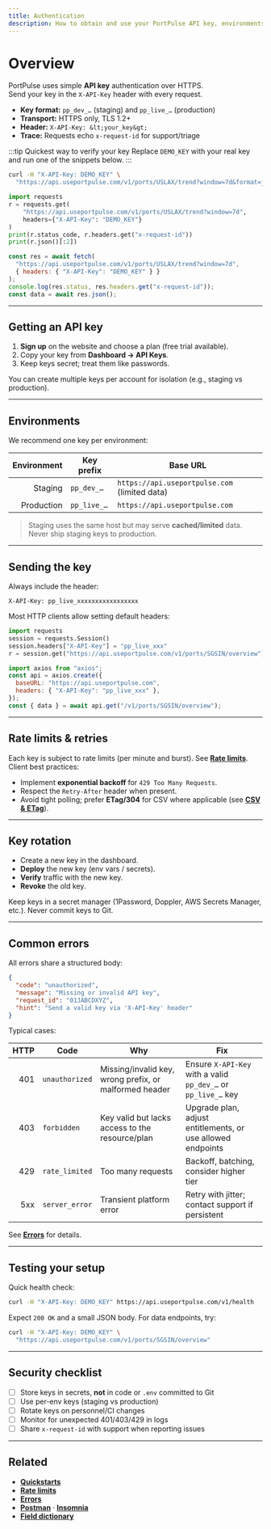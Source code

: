 ```yaml
---
title: Authentication
description: How to obtain and use your PortPulse API key, environments, headers, rotation, and error handling.
---
```



# Overview

PortPulse uses simple **API key** authentication over HTTPS.  
Send your key in the `X-API-Key` header with every request.

- **Key format:** `pp_dev_…` (staging) and `pp_live_…` (production)  
- **Transport:** HTTPS only, TLS 1.2+  
- **Header:** `X-API-Key: &lt;your_key&gt;`  
- **Trace:** Requests echo `x-request-id` for support/triage

:::tip Quickest way to verify your key
Replace `DEMO_KEY` with your real key and run one of the snippets below.
:::

<Tabs>
<TabItem value="curl" label="cURL">

```bash
curl -H "X-API-Key: DEMO_KEY" \
  "https://api.useportpulse.com/v1/ports/USLAX/trend?window=7d&format=json"
```
</TabItem>
<TabItem value="python" label="Python">

```python
import requests
r = requests.get(
    "https://api.useportpulse.com/v1/ports/USLAX/trend?window=7d",
    headers={"X-API-Key": "DEMO_KEY"}
)
print(r.status_code, r.headers.get("x-request-id"))
print(r.json()[:2])
```
</TabItem>
<TabItem value="js" label="JavaScript (fetch)">

```js
const res = await fetch(
  "https://api.useportpulse.com/v1/ports/USLAX/trend?window=7d",
  { headers: { "X-API-Key": "DEMO_KEY" } }
);
console.log(res.status, res.headers.get("x-request-id"));
const data = await res.json();
```
</TabItem>
</Tabs>

---

## Getting an API key

1. **Sign up** on the website and choose a plan (free trial available).  
2. Copy your key from **Dashboard → API Keys**.  
3. Keep keys secret; treat them like passwords.

You can create multiple keys per account for isolation (e.g., staging vs production).

---

## Environments

We recommend one key per environment:

| Environment | Key prefix    | Base URL                                 |
|------------:|---------------|-------------------------------------------|
| Staging     | `pp_dev_…`    | `https://api.useportpulse.com` (limited data) |
| Production  | `pp_live_…`   | `https://api.useportpulse.com`            |

> Staging uses the same host but may serve **cached/limited** data. Never ship staging keys to production.

---

## Sending the key

Always include the header:

```http
X-API-Key: pp_live_xxxxxxxxxxxxxxxxx
```

Most HTTP clients allow setting default headers:

<Tabs>
<TabItem value="python-session" label="Python (Session)">
  
```python
import requests
session = requests.Session()
session.headers["X-API-Key"] = "pp_live_xxx"
r = session.get("https://api.useportpulse.com/v1/ports/SGSIN/overview")
```
</TabItem>
<TabItem value="axios" label="Axios">

```js
import axios from "axios";
const api = axios.create({
  baseURL: "https://api.useportpulse.com",
  headers: { "X-API-Key": "pp_live_xxx" },
});
const { data } = await api.get("/v1/ports/SGSIN/overview");
```
</TabItem>
</Tabs>

---

## Rate limits & retries

Each key is subject to rate limits (per minute and burst). See **[Rate limits](./rate-limits)**.  
Client best practices:

- Implement **exponential backoff** for `429 Too Many Requests`.
- Respect the `Retry-After` header when present.
- Avoid tight polling; prefer **ETag/304** for CSV where applicable (see **[CSV & ETag](./csv-etag)**).

---

## Key rotation

- Create a new key in the dashboard.
- **Deploy** the new key (env vars / secrets).
- **Verify** traffic with the new key.
- **Revoke** the old key.

Keep keys in a secret manager (1Password, Doppler, AWS Secrets Manager, etc.). Never commit keys to Git.

---

## Common errors

All errors share a structured body:

```json
{
  "code": "unauthorized",
  "message": "Missing or invalid API key",
  "request_id": "01JABCDXYZ",
  "hint": "Send a valid key via 'X-API-Key' header"
}
```

Typical cases:

| HTTP | Code           | Why                                                     | Fix |
|-----:|----------------|----------------------------------------------------------|-----|
| 401  | `unauthorized` | Missing/invalid key, wrong prefix, or malformed header  | Ensure `X-API-Key` with a valid `pp_dev_…` or `pp_live_…` key |
| 403  | `forbidden`    | Key valid but lacks access to the resource/plan         | Upgrade plan, adjust entitlements, or use allowed endpoints |
| 429  | `rate_limited` | Too many requests                                        | Backoff, batching, consider higher tier |
| 5xx  | `server_error` | Transient platform error                                 | Retry with jitter; contact support if persistent |

See **[Errors](./errors)** for details.

---

## Testing your setup

Quick health check:

```bash
curl -H "X-API-Key: DEMO_KEY" https://api.useportpulse.com/v1/health
```

Expect `200 OK` and a small JSON body. For data endpoints, try:

```bash
curl -H "X-API-Key: DEMO_KEY" \
  "https://api.useportpulse.com/v1/ports/SGSIN/overview"
```

---

## Security checklist

- [ ] Store keys in secrets, **not** in code or `.env` committed to Git  
- [ ] Use per-env keys (staging vs production)  
- [ ] Rotate keys on personnel/CI changes  
- [ ] Monitor for unexpected 401/403/429 in logs  
- [ ] Share `x-request-id` with support when reporting issues

---

## Related

- **[Quickstarts](./quickstarts)**
- **[Rate limits](./rate-limits)**
- **[Errors](./errors)**
- **[Postman](./postman)** · **[Insomnia](./insomnia)**
- **[Field dictionary](./field-dictionary)**
